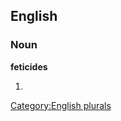 
==English==

===Noun===
'''feticides'''

# {{plural of|[[feticide]]}}

[[Category:English plurals]]